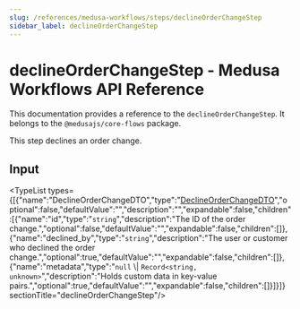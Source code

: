 ```yaml
---
slug: /references/medusa-workflows/steps/declineOrderChangeStep
sidebar_label: declineOrderChangeStep
---
```



# declineOrderChangeStep - Medusa Workflows API Reference

This documentation provides a reference to the `declineOrderChangeStep`. It belongs to the `@medusajs/core-flows` package.

This step declines an order change.

## Input

<TypeList types={[{"name":"DeclineOrderChangeDTO","type":"[DeclineOrderChangeDTO](../../../../order/interfaces/order.DeclineOrderChangeDTO/page.mdx)","optional":false,"defaultValue":"","description":"","expandable":false,"children":[{"name":"id","type":"`string`","description":"The ID of the order change.","optional":false,"defaultValue":"","expandable":false,"children":[]},{"name":"declined_by","type":"`string`","description":"The user or customer who declined the order change.","optional":true,"defaultValue":"","expandable":false,"children":[]},{"name":"metadata","type":"`null` \\| `Record<string, unknown>`","description":"Holds custom data in key-value pairs.","optional":true,"defaultValue":"","expandable":false,"children":[]}]}]}  sectionTitle="declineOrderChangeStep"/>
